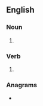 ==English==

===Noun===
{{head|en|noun plural form}}

# {{plural of|frail|lang=en}}

===Verb===
{{head|en|verb form}}

# {{en-third-person singular of|frail}}

===Anagrams===
* {{anagrams|en|a=afilrs|flairs}}